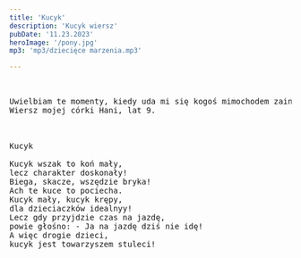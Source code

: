 ```yaml
---
title: 'Kucyk'
description: 'Kucyk wiersz'
pubDate: '11.23.2023'
heroImage: '/pony.jpg'
mp3: 'mp3/dziecięce marzenia.mp3'

---
```

<pre>


Uwielbiam te momenty, kiedy uda mi się kogoś mimochodem zainspirować. 
Wiersz mojej córki Hani, lat 9.



Kucyk

Kucyk wszak to koń mały,
lecz charakter doskonały!
Biega, skacze, wszędzie bryka!
Ach te kuce to pociecha. 
Kucyk mały, kucyk krępy,
dla dzieciaczków idealnyy!
Lecz gdy przyjdzie czas na jazdę,
powie głośno: - Ja na jazdę dziś nie idę!
A więc drogie dzieci,
kucyk jest towarzyszem stuleci!


</pre>
